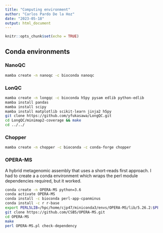 ```yaml
---
title: "Computing environment"
author: "Carlos Pardo De la Hoz"
date: "2023-05-18"
output: html_document
---
```


```r
knitr::opts_chunk$set(echo = TRUE)
```

## Conda environments

### NanoQC
```bash
mamba create -n nanoqc -c bioconda nanoqc
```
### LonQC
```bash
mamba create -n longqc -c bioconda h5py pysam edlib python-edlib
mamba install pandas
mamba install scipy
mamba install matplotlib scikit-learn jinja2 h5py
git clone https://github.com/yfukasawa/LongQC.git
cd LongQC/minimap2-coverage && make
cd ../../
```
### Chopper
```bash
mamba create -n chopper -c bioconda -c conda-forge chopper
```



### OPERA-MS
A hybrid metagenomic assembly that uses a short-reads first approach. I had to create a a conda environment which wraps the perl module dependencies required, but it worked.
```bash
conda create -n OPERA-MS python=3.6
conda activate OPERA-MS
conda install -c bioconda perl-app-cpanminus
conda install -c r r-base
export PERL5LIB=/hpc/home/cjp47/miniconda3/envs/OPERA-MS/lib/5.26.2:$PERL5LIB
git clone https://github.com/CSB5/OPERA-MS.git
cd OPERA-MS
make
perl OPERA-MS.pl check-dependency
```

